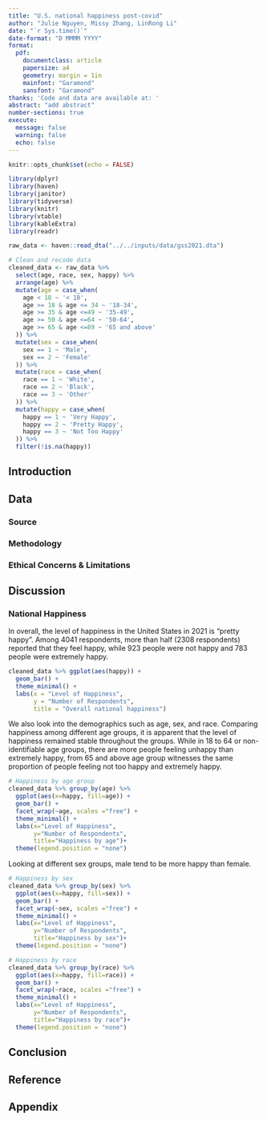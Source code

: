 ```yaml
---
title: "U.S. national happiness post-covid"
author: "Julie Nguyen, Missy Zhang, LinRong Li"
date: "`r Sys.time()`"
date-format: "D MMMM YYYY"
format:
  pdf:
    documentclass: article
    papersize: a4
    geometry: margin = 1in
    mainfont: "Garamond"
    sansfont: "Garamond"
thanks: 'Code and data are available at: '
abstract: "add abstract"
number-sections: true
execute: 
  message: false
  warning: false
  echo: false
---
```


```r
knitr::opts_chunk$set(echo = FALSE)

library(dplyr)
library(haven)
library(janitor)
library(tidyverse)
library(knitr)
library(vtable)
library(kableExtra)
library(readr)

raw_data <- haven::read_dta("../../inputs/data/gss2021.dta")

# Clean and recode data
cleaned_data <- raw_data %>% 
  select(age, race, sex, happy) %>% 
  arrange(age) %>% 
  mutate(age = case_when(
    age < 18 ~ '< 18',
    age >= 18 & age <= 34 ~ '18-34',
    age >= 35 & age <=49 ~ '35-49',
    age >= 50 & age <=64 ~ '50-64',
    age >= 65 & age <=89 ~ '65 and above'
  )) %>% 
  mutate(sex = case_when(
    sex == 1 ~ 'Male',
    sex == 2 ~ 'Female'
  )) %>% 
  mutate(race = case_when(
    race == 1 ~ 'White',
    race == 2 ~ 'Black',
    race == 3 ~ 'Other'
  )) %>% 
  mutate(happy = case_when(
    happy == 1 ~ 'Very Happy',
    happy == 2 ~ 'Pretty Happy',
    happy == 3 ~ 'Not Too Happy'
  )) %>% 
  filter(!is.na(happy))
```

## Introduction

## Data
### Source

### Methodology

### Ethical Concerns & Limitations

## Discussion
### National Happiness
  In overall, the level of happiness in the United States in 2021 is "pretty happy". Among 4041 respondents, more than half (2308 respondents) reported that they feel happy, while 923 people were not happy and 783 people were extremely happy.
  
```r
cleaned_data %>% ggplot(aes(happy)) +
  geom_bar() +
  theme_minimal() +
  labs(x = "Level of Happiness",
       y = "Number of Respondents",
       title = "Overall national happiness")
```
  We also look into the demographics such as age, sex, and race.
  Comparing happiness among different age groups, it is apparent that the level of happiness remained stable throughout the groups. While in 18 to 64 or non-identifiable age groups, there are more people feeling unhappy than extremely happy, from 65 and above age group witnesses the same proportion of people feeling not too happy and extremely happy. 
  
```r
# Happiness by age group
cleaned_data %>% group_by(age) %>% 
  ggplot(aes(x=happy, fill=age)) +
  geom_bar() +
  facet_wrap(~age, scales ="free") +
  theme_minimal() +
  labs(x="Level of Happiness",
       y="Number of Respondents",
       title="Happiness by age")+
  theme(legend.position = "none")
```
  Looking at different sex groups, male tend to be more happy than female. 

```r
# Happiness by sex
cleaned_data %>% group_by(sex) %>% 
  ggplot(aes(x=happy, fill=sex)) +
  geom_bar() +
  facet_wrap(~sex, scales ="free") +
  theme_minimal() +
  labs(x="Level of Happiness",
       y="Number of Respondents",
       title="Happiness by sex")+
  theme(legend.position = "none")
```
  
```r
# Happiness by race
cleaned_data %>% group_by(race) %>% 
  ggplot(aes(x=happy, fill=race)) +
  geom_bar() +
  facet_wrap(~race, scales ="free") +
  theme_minimal() +
  labs(x="Level of Happiness",
       y="Number of Respondents",
       title="Happiness by race")+
  theme(legend.position = "none")
```


## Conclusion

## Reference

## Appendix

